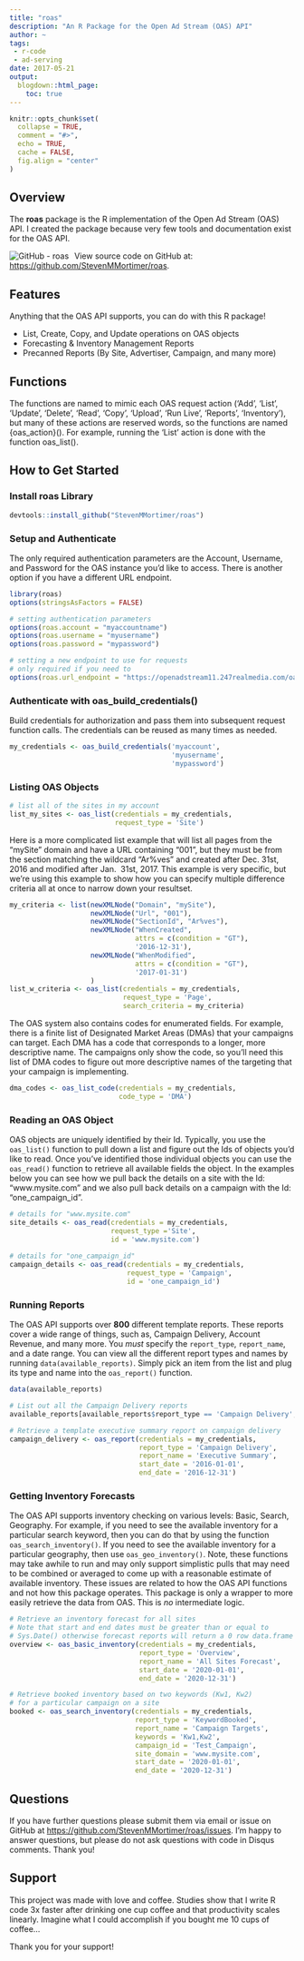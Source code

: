 ```yaml
---
title: "roas"
description: "An R Package for the Open Ad Stream (OAS) API"
author: ~
tags:
 - r-code
 - ad-serving
date: 2017-05-21
output:
  blogdown::html_page:
    toc: true
---
```


```r
knitr::opts_chunk$set(
  collapse = TRUE,
  comment = "#>",
  echo = TRUE,
  cache = FALSE,
  fig.align = "center"
)
```

## Overview

The **roas** package is the R implementation of the Open Ad Stream (OAS) API. 
I created the package because very few tools and documentation exist for the OAS API.

<img alt="GitHub - roas" style="display:inline-block;float:left;vertical-align:text-top;margin-right:10px;margin-left:0px;margin-top:0px;margin-bottom:0px;" src="/img/github-25px.png" /> 
View source code on GitHub at: <a target="_blank" href="https://github.com/StevenMMortimer/roas">https://github.com/StevenMMortimer/roas</a>.

## Features

Anything that the OAS API supports, you can do with this R package!

 - List, Create, Copy, and Update operations on OAS objects
 - Forecasting & Inventory Management Reports
 - Precanned Reports (By Site, Advertiser, Campaign, and many more)
 
## Functions

The functions are named to mimic each OAS request action ('Add', 'List', 'Update', 
'Delete', 'Read', 'Copy', 'Upload', 'Run Live', 'Reports', 'Inventory'), but 
many of these actions are reserved words, so the functions are named {oas_action}(). 
For example, running the 'List' action is done with the function oas_list().

## How to Get Started

### Install roas Library

```r
devtools::install_github("StevenMMortimer/roas")
```

### Setup and Authenticate

The only required authentication parameters are the Account, Username, and Password 
for the OAS instance you'd like to access. There is another option if you have a 
different URL endpoint.

```r
library(roas)
options(stringsAsFactors = FALSE)

# setting authentication parameters
options(roas.account = "myaccountname")
options(roas.username = "myusername")
options(roas.password = "mypassword")

# setting a new endpoint to use for requests
# only required if you need to
options(roas.url_endpoint = "https://openadstream11.247realmedia.com/oasapi/OaxApi")
```

### Authenticate with oas_build_credentials()

Build credentials for authorization and pass them into subsequent request function 
calls. The credentials can be reused as many times as needed.

``` r
my_credentials <- oas_build_credentials('myaccount', 
                                        'myusername', 
                                        'mypassword')
```

### Listing OAS Objects

``` r
# list all of the sites in my account
list_my_sites <- oas_list(credentials = my_credentials, 
                          request_type = 'Site')
```

Here is a more complicated list example that will list all pages from the "mySite" 
domain and have a URL containing "001", but they must be from the section matching 
the wildcard "Ar%ves" and created after Dec. 31st, 2016 and modified after Jan. 
31st, 2017. This example is very specific, but we're using this example to show 
how you can specify multiple difference criteria all at once to narrow down your 
resultset.

``` r
my_criteria <- list(newXMLNode("Domain", "mySite"), 
                    newXMLNode("Url", "001"), 
                    newXMLNode("SectionId", "Ar%ves"), 
                    newXMLNode("WhenCreated", 
                               attrs = c(condition = "GT"), 
                               '2016-12-31'), 
                    newXMLNode("WhenModified", 
                               attrs = c(condition = "GT"), 
                               '2017-01-31')
                    ) 
list_w_criteria <- oas_list(credentials = my_credentials, 
                            request_type = 'Page',
                            search_criteria = my_criteria)
```

The OAS system also contains codes for enumerated fields. For example, there is a 
finite list of Designated Market Areas (DMAs) that your campaigns can target. Each 
DMA has a code that corresponds to a longer, more descriptive name. The campaigns 
only show the code, so you'll need this list of DMA codes to figure out more 
descriptive names of the targeting that your campaign is implementing.

```r
dma_codes <- oas_list_code(credentials = my_credentials, 
                           code_type = 'DMA')
```

### Reading an OAS Object

OAS objects are uniquely identified by their Id. Typically, you use the `oas_list()` 
function to pull down a list and figure out the Ids of objects you'd like to read. 
Once you've identified those individual objects you can use the `oas_read()` function to 
retrieve all available fields the object. In the examples below you can see how 
we pull back the details on a site with the Id: "www.mysite.com" and we also pull back 
details on a campaign with the Id: "one_campaign_id". 

``` r
# details for "www.mysite.com"
site_details <- oas_read(credentials = my_credentials, 
                         request_type ='Site', 
                         id = 'www.mysite.com')
                             
# details for "one_campaign_id"                             
campaign_details <- oas_read(credentials = my_credentials, 
                             request_type = 'Campaign', 
                             id = 'one_campaign_id')
```

### Running Reports

The OAS API supports over **800** different template reports. These reports cover 
a wide range of things, such as, Campaign Delivery, Account Revenue, and many more. 
You _must_ specify the `report_type`, `report_name`, and a date range. You can view 
all the different report types and names by running `data(available_reports)`. Simply 
pick an item from the list and plug its type and name into the `oas_report()` function.

``` r
data(available_reports)

# List out all the Campaign Delivery reports
available_reports[available_reports$report_type == 'Campaign Delivery', ]

# Retrieve a template executive summary report on campaign delivery
campaign_delivery <- oas_report(credentials = my_credentials, 
                                report_type = 'Campaign Delivery',
                                report_name = 'Executive Summary',
                                start_date = '2016-01-01', 
                                end_date = '2016-12-31')
```

### Getting Inventory Forecasts

The OAS API supports inventory checking on various levels: Basic, Search, Geography. 
For example, if you need to see the available inventory for a particular search keyword, then 
you can do that by using the function `oas_search_inventory()`. If you need to see 
the available inventory for a particular geography, then use `oas_geo_inventory()`. Note, 
these functions may take awhile to run and may only support simplistic pulls that may need 
to be combined or averaged to come up with a reasonable estimate of available inventory. These 
issues are related to how the OAS API functions and not how this package operates. This package 
is only a wrapper to more easily retrieve the data from OAS. This is _no_ intermediate logic.

``` r
# Retrieve an inventory forecast for all sites
# Note that start and end dates must be greater than or equal to 
# Sys.Date() otherwise forecast reports will return a 0 row data.frame
overview <- oas_basic_inventory(credentials = my_credentials, 
                                report_type = 'Overview', 
                                report_name = 'All Sites Forecast',
                                start_date = '2020-01-01', 
                                end_date = '2020-12-31')

# Retrieve booked inventory based on two keywords (Kw1, Kw2) 
# for a particular campaign on a site
booked <- oas_search_inventory(credentials = my_credentials, 
                               report_type = 'KeywordBooked', 
                               report_name = 'Campaign Targets',
                               keywords = 'Kw1,Kw2',
                               campaign_id = 'Test_Campaign',
                               site_domain = 'www.mysite.com',
                               start_date = '2020-01-01', 
                               end_date = '2020-12-31')
```                                   

## Questions

If you have further questions please submit them via email or issue on GitHub at 
<a target="_blank" href="https://github.com/StevenMMortimer/roas/issues">https://github.com/StevenMMortimer/roas/issues</a>. 
I'm happy to answer questions, but please do not ask questions with code in Disqus comments. Thank you!

## Support

This project was made with love and coffee. Studies show that I write R code 3x faster 
after drinking one cup coffee and that productivity scales linearly. Imagine what 
I could accomplish if you bought me 10 cups of coffee...

Thank you for your support!

<script type='text/javascript' src='https://ko-fi.com/widgets/widget_2.js'></script>
<div  style="text-align: center;">
  <script type='text/javascript'>
      kofiwidget2.init('Buy Me a Coffee', '#46b798', 'StevenMMortimer');kofiwidget2.draw();
  </script>
</div>
<br>
